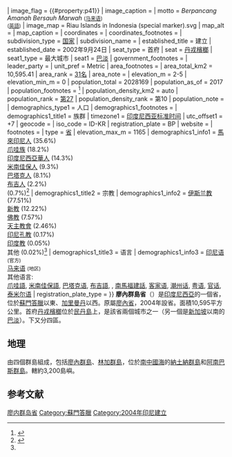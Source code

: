 {{Infobox settlement
| name                            = 廖内群岛省
| official_name                   = 
| native_name                     = {{nobold|}}{{small|''Kepulauan Riau''}}
| native_name_lang                = id
| translit_lang1                  = 地區
| translit_lang1_type1            = [[爪夷文|爪夷文]]
| translit_lang1_info1            = كڤولاوان رياو
| image_skyline                   = {{Photomontage
| photo1a = Barelang Islands banner.jpg
| photo2a = Scenery at Serasan Harbor, Natuna Islands, Riau Islands Province, Indonesia.jpg
| photo2b = Palmatak Island, Anambas Islands, Indonesia.jpg
| photo3a = A view from Nyamuk, Siantan Timur, Riau Islands Province, Indonesia.jpg
| photo3b = Bintancoast.jpg
| photo4a = Batam center harbour.jpg
| photo4b = 
| size = 300
| spacing = 1
| color = white
| border = 1
}}
| image_shield                    = {{#property:p94}}
| image_flag                      = {{#property:p41}}
| image_caption                   = <!--From top, left to right : [[Barelang_Bridge|Barelang Bridge]], Scenery at Serasan Harbor in the [[納土納群島|Natuna Islands]], Palmatak Island in the [[Anambas_Islands|Anambas Islands]], A view from Nyamuk in Siantan Timur, Beach in [[民丹島|Bintan Island]], Panoramic view of Batam Center Harbour-->
| motto                           = ''Berpancang Amanah Bersauh Marwah'' <small>([[马来语|马来语]])</small><br/>{{small|(Staked by Trust, Anchored by Dignity)}}<small>([[英語|英語]])</small>
| image_map                       = Riau Islands in Indonesia (special marker).svg
| map_alt                         = 
| map_caption                     =
| coordinates                     = {{coord|3|56|N|108|09|E|region:ID_type:adm1st|display=inline,title}}
| coordinates_footnotes           = 
| subdivision_type                = [[世界政區索引|国家]]
| subdivision_name                = {{INA}}
| established_title               = 建立
| established_date                = 2002年9月24日
| seat_type                       = 首府
| seat                            = [[丹戎檳榔|丹戎檳榔]]
| seat1_type                      = 最大城市
| seat1                           = [[巴淡|巴淡]]
| government_footnotes            = 
| leader_party                    = 
| unit_pref                       = Metric <!--or US or UK-->
| area_footnotes                  = 
| area_total_km2                  = 10,595.41
| area_rank                       = [[印度尼西亚省份列表|31名]]
| area_note                       = 
| elevation_m                     = 2-5
| elevation_min_m                 = 0
| population_total                = 2028169
| population_as_of                = 2017
| population_footnotes            = <ref name="bps2017">{{Cite web|url=https://kepri.bps.go.id/publication/2017/08/11/8d778cc5c7e221a58020a580/provinsi-kepulauan-riau-dalam-angka-2017.html|title=Riau Islands Province in Figures 2017|last=|first=|publisher=BPS Kepulauan Riau|accessdate=July 23, 2018|archive-date=2021-11-11|archive-url=https://web.archive.org/web/20211111032849/https://kepri.bps.go.id/publication/2017/08/11/8d778cc5c7e221a58020a580/provinsi-kepulauan-riau-dalam-angka-2017.html}}</ref>
| population_density_km2          = auto
| population_rank                 = [[印度尼西亚省份列表|第27]]
| population_density_rank         = 第10
| population_note                 = 
| demographics_type1              = 人口
| demographics1_footnotes         = 
| demographics1_title1            = 族群
| timezone1                       = [[印度尼西亚标准时间|印度尼西亚标准时间]]
| utc_offset1                     = +7
| geocode                         = 
| iso_code                        = ID-KR
| registration_plate              = BP
| website                         = {{URL|kepriprov.go.id}}
| footnotes                       = 
| type                            = [[印度尼西亚省份列表|省]]
| elevation_max_m                 = 1165
| demographics1_info1             = [[馬來印尼人|馬來印尼人]] (35.6%)<br />[[爪哇族|爪哇族]] (18.2%) <br />[[印度尼西亞華人|印度尼西亞華人]] (14.3%) <br />[[米南佳保人|米南佳保人]] (9.3%) <br />[[巴塔克人|巴塔克人]] (8.1%) <br />[[布吉人|布吉人]] (2.2%) <br />{{en-link|Banjar people}} (0.7%)<ref>{{cite book | last = | first = | publisher=ePaper Interaktif Kompas<!--http://epaper.kompas.com--> | title =Kepulauan Riau, Keberagaman Identitas dalam Kesatuan Kultur | date =6 February 2009 | url = | accessdate = }}</ref>
| demographics1_title2            = 宗教
| demographics1_info2             = [[伊斯兰教|伊斯兰教]] (77.51%) <br />[[新教|新教]] (12.22%) <br/>[[佛教|佛教]] (7.57%) <br/> [[天主教會|天主教會]] (2.46%) <br/>[[印尼孔教|印尼孔教]] (0.17%)<br> [[印度教|印度教]] (0.05%)<br> 其他 (0.02%)<ref name="bps2017"/>
| demographics1_title3            = 语言
| demographics1_info3             = [[印尼语|印尼语]] <small>(官方)</small><br>[[马来语|马来语]] <small>(地区)</small><br>其他语言:<br> [[爪哇語|爪哇語]], [[米南佳保語|米南佳保語]], [[巴塔克语|巴塔克语]], [[布吉語|布吉語]], {{en-link|Banjar language}}, [[南馬福建話|南馬福建話]], [[客家语|客家语]], [[潮州话|潮州话]], [[粤语|粤语]], [[官话|官话]], [[泰米尔语|泰米尔语]]
| registration_plate_type         = 
}}
'''廖內群島省'''（{{lang-id|'''Kepulauan Riau'''}}）是[[印度尼西亞|印度尼西亞]]的一個省，位於[[蘇門答臘|蘇門答臘]]以東、[[加里曼丹|加里曼丹]]以西。原屬[[廖內省|廖內省]]，2004年設省。面積10,595平方公里。首府[[丹戎檳榔|丹戎檳榔]]位於[[民丹島|民丹島]]上，是該省兩個城市之一（另一個是[[新加坡|新加坡]]以南的[[巴淡|巴淡]]）。下又分四區。

== 地理 ==
由四個群島組成，包括[[廖內群島|廖內群島]]、[[林加群島|林加群島]]，位於[[南中國海|南中國海]]的[[納土納群島|納土納群島]]和[[阿南巴斯群島|阿南巴斯群島]]。轄約3,200島嶼。

== 参考文献 ==
{{Reflist}}

{{Indonesia}}

{{DEFAULTSORT:Riau}}
[[Category:廖内群岛省|]]
[[Category:蘇門答臘|Category:蘇門答臘]]
[[Category:2004年印尼建立|Category:2004年印尼建立]]